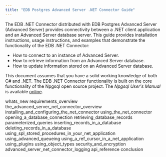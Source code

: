 ```yaml
---
title: "EDB Postgres Advanced Server .NET Connector Guide"
---
```




The EDB .NET Connector distributed with EDB Postgres Advanced Server (Advanced Server) provides connectivity between a .NET client application and an Advanced Server database server. This guide provides installation instructions, usage instructions, and examples that demonstrate the functionality of the EDB .NET Connector:

-   How to connect to an instance of Advanced Server.
-   How to retrieve information from an Advanced Server database.
-   How to update information stored on an Advanced Server database.

This document assumes that you have a solid working knowledge of both C\# and .NET. The EDB .NET Connector functionality is built on the core functionality of the Npgsql open source project. The *Npgsql User's Manual* is available [online](http://www.npgsql.org/doc/index.html).

<div class="toctree" maxdepth="4">

whats\_new requirements\_overview the\_advanced\_server\_net\_connector\_overview installing\_and\_configuring\_the\_net\_connector using\_the\_net\_connector opening\_a\_database\_connection retrieving\_database\_records parameterized\_queries inserting\_records\_in\_a\_database deleting\_records\_in\_a\_database using\_spl\_stored\_procedures\_in\_your\_net\_application using\_advanced\_queueing using\_a\_ref\_cursor\_in\_a\_net\_application using\_plugins using\_object\_types security\_and\_encryption advanced\_server\_net\_connector\_logging api\_reference conclusion

</div>

